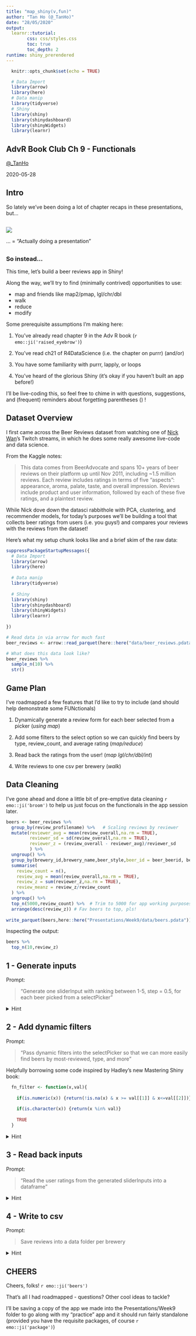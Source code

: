```yaml
---
title: "map_shiny(v,fun)"
author: "Tan Ho (@_TanHo)"
date: "28/05/2020"
output: 
  learnr::tutorial:
        css: css/styles.css
        toc: true
        toc_depth: 2
runtime: shiny_prerendered
---
```


```r

  knitr::opts_chunk$set(echo = TRUE)

  # Data Import
  library(arrow)
  library(here)
  # Data manip
  library(tidyverse)
  # Shiny
  library(shiny)
  library(shinydashboard)
  library(shinyWidgets)
  library(learnr)

```

## AdvR Book Club Ch 9 - Functionals

[\@_TanHo](https://twitter.com/_TanHo)

2020-05-28

## Intro

So lately we've been doing a lot of chapter recaps in these presentations, but...

##     

![](images/shiny_meme.jpg)

... = "Actually doing a presentation"

##     

### So instead...

This time, let's build  a beer reviews app in Shiny!

Along the way, we'll try to find (minimally contrived) opportunities to use: 

  * map and friends like map2/pmap, lgl/chr/dbl
  * walk
  * reduce
  * modify

Some prerequisite assumptions I'm making here: 

  1. You've already read chapter 9 in the Adv R book (`r emo::ji('raised_eyebrow')`)
  
  2. You've read ch21 of R4DataScience (i.e. the chapter on purrr) (and/or)
  
  3. You have some familiarity with purrr, lapply, or loops
  
  4. You've heard of the glorious Shiny (it's okay if you haven't built an app before!)


I'll be live-coding this, so feel free to chime in with questions, suggestions, and (frequent) reminders about forgetting parentheses () !


## Dataset Overview

I first came across the Beer Reviews dataset from watching one of [Nick Wan](http://twitter.com/nickwan)'s Twitch streams, in which he does some really awesome live-code and data science. 

From the Kaggle notes:

> This data comes from BeerAdvocate and spans 10+ years of beer reviews on their platform up until Nov 2011, including ~1.5 million reviews. Each review includes ratings in terms of five "aspects": appearance, aroma, palate, taste, and overall impression. Reviews include product and user information, followed by each of these five ratings, and a plaintext review.

While Nick dove down the datasci rabbithole with PCA, clustering, and recommender models, for today's purposes we'll be building a tool that collects beer ratings from users (i.e. you guys!) and compares your reviews with the reviews from the dataset!

Here's what my setup chunk looks like and a brief skim of the raw data:

```r

suppressPackageStartupMessages({
  # Data Import
  library(arrow)
  library(here)
  
  # Data manip
  library(tidyverse)
  
  # Shiny
  library(shiny)
  library(shinydashboard)
  library(shinyWidgets)
  library(learnr)
  
})

# Read data in via arrow for much fast
beer_reviews <- arrow::read_parquet(here::here("data/beer_reviews.pdata")) 

# What does this data look like?
beer_reviews %>%
  sample_n(10) %>% 
  str()
```

## Game Plan

I've roadmapped a few features that I'd like to try to include (and should help demonstrate some FUNctionals)

1. Dynamically generate a review form for each beer selected from a picker (*using map*)

2. Add some filters to the select option so we can quickly find beers by type, review_count, and average rating (*map/reduce*)

3. Read back the ratings from the user! (*map lgl/chr/dbl/int*)

5. Write reviews to one csv per brewery (*walk*)

## Data Cleaning

I've gone ahead and done a little bit of pre-emptive data cleaning `r emo::ji('broom')` to help us just focus on the functionals in the app session later.

```r

beers <- beer_reviews %>% 
  group_by(review_profilename) %>%   # Scaling reviews by reviewer
  mutate(reviewer_avg = mean(review_overall,na.rm = TRUE),
         reviewer_sd = sd(review_overall,na.rm = TRUE),
         reviewer_z = (review_overall - reviewer_avg)/reviewer_sd
         ) %>% 
  ungroup() %>% 
  group_by(brewery_id,brewery_name,beer_style,beer_id = beer_beerid, beer_name, beer_abv) %>% 
  summarise(
    review_count = n(),
    review_avg = mean(review_overall,na.rm = TRUE),
    review_z = sum(reviewer_z,na.rm = TRUE),
    review_meanz = review_z/review_count
  ) %>% 
  ungroup() %>% 
  top_n(5000,review_count) %>%  # Trim to 5000 for app working purposes
  arrange(desc(review_z)) # Fav beers to top, pls!
  
write_parquet(beers,here::here("Presentations/Week9/data/beers.pdata"))

```

Inspecting the output:

```r
beers %>%
  top_n(10,review_z)
```

## 1 - Generate inputs

Prompt: 

> "Generate one sliderInput with ranking between 1-5, step = 0.5, for each beer picked from a selectPicker" 

<details>
<summary>Hint</summary>

```r

  fn_beerslider <- function(input_id,input_label){
    box(width = 4,
    sliderInput(inputId = input_id, label = input_label, min = 0, max = 5, value = 2.5, step = 0.5)
    )
  }
  
  df_selectedbeers <- reactive({
    beers %>% 
      filter(beer_name %in% input$selected_beers) %>% 
      mutate(input_id = paste0("rating_",beer_id),
             input_label = paste0('Rating for ',beer_name))
  })
  
  output$review_box <- renderUI({
    
    req(input$selected_beers)
    
    box(width = 12, title = "Ratings Box",
        map2(df_selectedbeers()$input_id,df_selectedbeers()$input_label,fn_beerslider),
        br(),
        div(actionButton('submit_ratings',"Submit Ratings", class = 'btn-success'), style = 'text-align:center;')
        )
  })

```


</details>

## 2 - Add dynamic filters

Prompt: 

> "Pass dynamic filters into the selectPicker so that we can more easily find beers by most-reviewed, type, and more"

Helpfully borrowing some code inspired by Hadley's new Mastering Shiny book:

```r

  fn_filter <- function(x,val){
    
    if(is.numeric(x)) {return(!is.na(x) & x >= val[[1]] & x<=val[[2]])}
    
    if(is.character(x)) {return(x %in% val)}
    
    TRUE
  }

```


<details>
<summary>Hint</summary>

```r

  filter_names <- c('review_count','beer_style','review_avg')
  
  filtered_beernames <- reactive({
    selected <- map(filter_names,~fn_filter(beers[[..1]],input[[..1]])) %>% 
      reduce(`&`)
    
    beers %>% 
      filter(selected) %>% 
      pull(beer_name)
  })
  
  observeEvent(filtered_beernames(),{
    updatePickerInput(session,"selected_beers",choices = filtered_beernames())
  })

```


</details>

## 3 - Read back inputs

Prompt: 

> "Read the user ratings from the generated sliderInputs into a dataframe"


<details>
<summary>Hint</summary>

```r

  df_ratings <- eventReactive(input$submit_ratings,{
    df_selectedbeers() %>%
      mutate(user_rating= map_dbl(input_id,~input[[..1]])) %>%
      select(user_rating,everything())
  })

```


</details>


</details>

## 4 - Write to csv

Prompt: 

> Save reviews into a data folder per brewery

<details>
<summary>Hint</summary>

```r

  observeEvent(df_ratings(),{
    
    df_save <- df_ratings() %>% 
      mutate(file_name = glue::glue('data/{brewery_name}.csv')) %>% 
      nest(data = -"file_name")
    
      walk2(df_save$data,df_save$file_name,~write_csv(..1,..2,append = file.exists(..2)))
      
      Sys.sleep(2)
      
      showModal(modalDialog("Saved to CSV!"))
  })

```


</details>

## CHEERS

Cheers, folks! `r emo::ji('beers')` 

That's all I had roadmapped - questions? Other cool ideas to tackle? 

I'll be saving a copy of the app we made into the Presentations/Week9 folder to go along with my "practice" app and it should run fairly standalone (provided you have the requisite packages, of course `r emo::ji('package')`)

